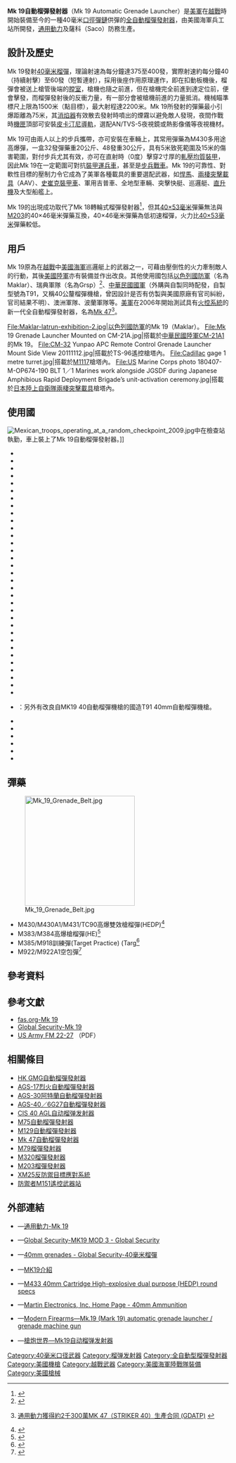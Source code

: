{{noteTA
|G1=軍事
|G2=長度單位
|G3=Firearms
}}
{{Infobox Weapon
|name= Mk 19自動榴彈發射器
|image= File:MK19-02.jpg
|image_size= 300px
|caption= [[M3三腳架|M3三腳架]]上的Mk 19
|origin= {{flag|USA}}
|type= [[榴彈發射器|榴彈發射器]]
<!-- Type selection -->
|is_ranged=yes
|is_explosive=yes
<!-- Service history -->
|service= 1968年—
|used_by=
|wars= [[越戰|越戰]]<br />[[海湾战争|波斯灣戰爭]]<br />[[索馬里內戰|索馬里內戰]]<br/>[[阿富汗戰爭_(2001年)|2001年阿富汗戰爭]]<br />[[2006年以黎衝突|2006年以黎衝突]]<br />[[伊拉克战争|伊拉克战争]]<br />[[墨西哥毒品戰爭|墨西哥毒品戰爭]]<br />[[伊拉克內戰|伊拉克內戰]]<br/>[[敘利亞內戰|敘利亞內戰]]<br/>[[2022年俄羅斯入侵烏克蘭|2022年俄羅斯入侵烏克蘭]]
<!-- Production history -->
|designer=
|design_date= 1966年
|manufacturer= [[通用動力|通用動力]]<br />薩科防務（Saco Defense）
|unit_cost= $13,758美元<ref name="Global Security-Mk 19">{{Cite web |url=http://www.globalsecurity.org/military/systems/ground/mk19.htm |title=Global Security-Mk 19 |access-date=2008-08-17 |archive-date=2001-12-21 |archive-url=https://web.archive.org/web/20011221165438/http://www.globalsecurity.org/military/systems/ground/mk19.htm |dead-url=no }}</ref>
|production_date= 1968年—
|number=
|variants= Mk 19 MOD 0<br />Mk 19 MOD 1<br />Mk 19 MOD 2<br />Mk 19 MOD 3
<!-- General specifications -->
|spec_label= MOD 3<ref name="Global Security-Mk 19">[http://www.globalsecurity.org/military/systems/ground/mk19.htm Global Security-Mk 19]</ref>
|weight= 62.43千克（連M3三腳架）
|length= 1,094.7毫米（43.1英寸）
|part_length=
|width=
|height=
|diameter=
|crew=
<!-- Ranged weapon specifications --> 
|cartridge= [[40毫米榴彈|40×53毫米榴彈]]
|caliber= 40毫米
|barrels=
|action= [[後座作用|後座作用]]
|mode= [[自動火器|全自動]]
|rate= 325—375發／分鐘
|velocity= 240.69[[米每秒|米／秒]]（790[[英尺每秒|英尺／秒]]）
|range= 1,500米
|max_range= 2,212米
|feed= 32發裝或48發裝[[彈鏈|彈鏈]]
|sights= [[機械瞄具|機械瞄具]]
<!-- Artillery specifications -->
|breech=
|recoil=
|carriage=
|elevation=
|traverse=
<!-- Explosive specifications --> 
|filling=
|filling_weight=
|detonation=
|yield=
}}

'''Mk 19自動榴彈發射器'''（Mk 19 Automatic Grenade Launcher）是[[美軍|美軍]]在[[越戰|越戰]]時開始裝備至今的一種40毫米[[口徑|口徑]][[彈鏈|彈鏈]]供彈的[[榴彈發射器#全自動型榴弹发射器|全自動榴彈發射器]]，由美國海軍兵工站所開發，[[通用動力|通用動力]]及薩科（Saco）防務生產。

== 設計及歷史 ==
Mk 19發射[[40毫米榴彈|40毫米榴彈]]，理論射速為每分鐘達375至400發，實際射速約每分鐘40（持續射擊）至60發（短暫連射），採用後座作用原理運作，即在扣動板機後，榴彈會被送上槍管後端的[[膛室|膛室]]，槍機也隨之前進，但在槍機完全前進到達定位前，便會擊發，而榴彈發射後的反衝力量，有一部分會被槍機前進的力量抵消。機械瞄準標尺上限為1500米（點目標），最大射程達2200米。Mk 19所發射的彈藥最小引爆距離為75米，其[[消焰器|消焰器]]有效散去發射時噴出的煙霧以避免敵人發現，夜間作戰時[[機匣|機匣]]頂部可安裝[[皮卡汀尼導軌|皮卡汀尼導軌]]，選配AN/TVS-5夜視鏡或熱影像儀等夜視機材。

Mk 19可由兩人以上的步兵攜帶，亦可安裝在車輛上，其常用彈藥為M430多用途高爆彈，一盒32發彈藥重20公斤、48發重30公斤，具有5米致死範圍及15米的傷害範圍，對付步兵尤其有效，亦可在直射時（0度）擊穿2寸厚的[[軋壓均質裝甲|軋壓均質裝甲]]，因此Mk 19在一定範圍可對抗[[裝甲運兵車|裝甲運兵車]]，甚至是[[裝步戰車|步兵戰車]]。Mk 19的可靠性、對軟性目標的壓制力令它成為了美軍各種載具的重要選配武器，如[[悍馬_(軍用汽車)|悍馬]]、[[兩棲突擊載具|兩棲突擊載具]]（AAV）、[[史崔克裝甲車|史崔克裝甲車]]、軍用吉普車、全地型車輛、突擊快艇、巡邏艇、[[直升機|直升機]]及大型船艦上。

Mk 19的出現成功取代了Mk 18轉輪式榴彈發射器<ref>{{Cite web |url=http://www.quarry.nildram.co.uk/Split%20Breech.htm |title=SPLIT BREECH GUNS: THE NUTCRACKER AND THE 40MM MK 18 |accessdate=2008-08-17 |archive-date=2007-06-14 |archive-url=https://web.archive.org/web/20070614202850/http://www.quarry.nildram.co.uk/Split%20Breech.htm |dead-url=yes }}</ref>，但其[[40毫米榴彈|40×53毫米]]彈藥無法與[[M203榴彈發射器|M203]]的40×46毫米彈藥互換，40×46毫米彈藥為低初速榴彈，火力比[[40毫米榴彈|40×53毫米]]彈藥較低。

== 用戶 ==
Mk 19原為在[[越戰|越戰]]中[[美國海軍|美國海軍]]巡邏艇上的武器之一，可藉由壓倒性的火力牽制敵人的行動，其後[[美國陸軍|美國陸軍]]亦有裝備並作出改良。其他使用國包括[[以色列國防軍|以色列國防軍]]（名為Maklar）、瑞典軍隊（名為Grsp）<ref>{{Cite web |url=http://www.soldf.com/grsp.html |title=Granatspruta 40 mm Grsp |accessdate=2008-08-17 |archive-date=2012-06-24 |archive-url=https://web.archive.org/web/20120624055440/http://www.soldf.com/grsp.html |dead-url=no }}</ref>、[[中華民國國軍|中華民國國軍]]（外購與自製同時配發，自製型號為T91，又稱40公釐榴彈機槍，曾因設計是否有仿製與美國原廠有官司糾紛，官司結果不明）、澳洲軍隊、波蘭軍隊等。[[美軍|美軍]]在2006年開始測試具有[[火控系統|火控系統]]的新一代全自動榴彈發射器，名為[[Mk_47自動榴彈發射器|Mk 47]]<ref>{{en icon}}[http://www.gdatp.com/news/2006/NR06-05.htm 通用動力獲得約2千300萬MK 47（STRIKER 40）生產合同 (GDATP)] {{Wayback|url=http://www.gdatp.com/news/2006/NR06-05.htm |date=20061018093608 }}</ref>。
<Gallery>
File:Maklar-latrun-exhibition-2.jpg|[[以色列國防軍|以色列國防軍]]的Mk 19（Maklar）。
File:Mk 19 Grenade Launcher Mounted on CM-21A.jpg|搭載於[[中華民國陸軍|中華民國陸軍]][[CM-21|CM-21A1]]的Mk 19。
File:CM-32 Yunpao APC Remote Control Grenade Launcher Mount Side View 20111112.jpg|搭載於TS-96遙控槍塔內。
File:Cadillac gage 1 metre turret.jpg|搭載於[[M1117|M1117]]槍塔內。
File:US Marine Corps photo 180407-M-OP674-190 BLT 1／1 Marines work alongside JGSDF during Japanese Amphibious Rapid Deployment Brigade’s unit-activation ceremony.jpg|搭載於[[日本陸上自衛隊|日本陸上自衛隊]][[兩棲突擊載具|兩棲突擊載具]]槍塔內。
</Gallery>

== 使用國 ==
[[File:Mexican_troops_operating_at_a_random_checkpoint_2009.jpg|thumb]]中在檢查站執勤，車上裝上了Mk 19自動榴彈發射器。]]
* {{flag|Argentina}}
* {{flag|Albania}}
* {{flag|Australia}}
* {{flag|Azerbaijan}}
* {{flag|Bangladesh}}
* {{flag|Bulgaria}}
* {{flag|Canada}}
* {{flag|Chile}}
* {{flag|Colombia}}
* {{flag|Croatia}}
* {{flag|Djibouti}}
* {{flag|Egypt}}
* {{flag|Georgia}}
* {{flag|Greece}}
* {{flag|Hungary}}
* {{flag|Iran}}
* {{flag|Iraq}}
* {{flag|Ireland}}
* {{flag|Israel}}
* {{flag|Japan}}
* {{flag|Jordan}}
* {{flag|Lebanon}}
* {{flag|Libya}}
* {{flag|Malaysia}}
* {{flag|Mexico}}
* {{flag|Pakistan}}
* {{flag|Poland}}
* {{flag|Saudi Arabia}}
* {{flag|Singapore}}
* {{flag|Slovakia}}
* {{flag|South Korea}}
* {{flag|Spain}}
* {{flag|Sweden}}
* {{flag|ROC}}：另外有改良自MK19 40自動榴彈機槍的國造T91 40mm自動榴彈機槍。
* {{flag|Thailand}}
* {{flag|Turkey}}
* {{flag|Ukraine}}
* {{flag|UK}}
* {{flag|USA}}
* {{flag|Venezuela}}

== 彈藥 ==
[[File:Mk_19_Grenade_Belt.jpg|250px]]
* M430/M430A1/M431/TC90高爆雙效槍榴彈(HEDP)<ref>{{Cite web |url=http://www.fas.org/man/dod-101/sys/land/m430.htm |title=fas.org-M430 HEDP |accessdate=2008-08-17 |archive-date=2021-01-17 |archive-url=https://web.archive.org/web/20210117001928/https://fas.org/man/dod-101/sys/land/m430.htm |dead-url=no }}</ref>
* M383/M384高爆槍榴彈(HE)<ref>{{Cite web |url=http://www.fas.org/man/dod-101/sys/land/m383.htm |title=fas.org-M383/M384 |accessdate=2008-08-17 |archive-date=2015-04-27 |archive-url=https://web.archive.org/web/20150427034521/http://fas.org/man/dod-101/sys/land/m383.htm |dead-url=no }}</ref>
* M385/M918訓練彈(Target Practice) (Targ<ref>{{Cite web |url=http://www.fas.org/man/dod-101/sys/land/m385.htm |title=fas.org-M385/M918 |accessdate=2008-08-17 |archive-date=2016-04-29 |archive-url=https://web.archive.org/web/20160429170941/http://fas.org/man/dod-101/sys/land/m385.htm |dead-url=no }}</ref>
* M922/M922A1空包彈<ref>{{Cite web |url=http://www.fas.org/man/dod-101/sys/land/m922.htm |title=fas.org-M922/M922A |accessdate=2008-08-17 |archive-date=2020-12-04 |archive-url=https://web.archive.org/web/20201204072342/https://fas.org/man/dod-101/sys/land/m922.htm |dead-url=no }}</ref>

== 參考資料 ==
{{reflist}}

==參考文獻==
{{refbegin}}
* [http://www.fas.org/man/dod-101/sys/land/mk19.htm fas.org-Mk 19] {{Wayback|url=http://www.fas.org/man/dod-101/sys/land/mk19.htm |date=20210126025202 }}
* [http://www.globalsecurity.org/military/systems/ground/mk19.htm Global Security-Mk 19] {{Wayback|url=http://www.globalsecurity.org/military/systems/ground/mk19.htm |date=20110525142511 }}
* [http://www.globalsecurity.org/military/library/policy/army/fm/3-22-27/fm3-22-27.pdf US Army FM 22-27] {{Wayback|url=http://www.globalsecurity.org/military/library/policy/army/fm/3-22-27/fm3-22-27.pdf |date=20190621235904 }}（PDF）
{{refend}}

== 相關條目 ==
* [[HK_GMG自動榴彈發射器|HK GMG自動榴彈發射器]]
* [[AGS-17烈火自動榴彈發射器|AGS-17烈火自動榴彈發射器]]
* [[AGS-30阿特蘭自動榴彈發射器|AGS-30阿特蘭自動榴彈發射器]]
* [[AGS-40巴爾幹自動榴彈發射器|AGS-40／6G27自動榴彈發射器]]
* [[CIS_40_AGL自动榴弹发射器|CIS 40 AGL自动榴弹发射器]]
* [[M75自動榴彈發射器|M75自動榴彈發射器]]
* [[M129自動榴彈發射器|M129自動榴彈發射器]]
* [[Mk_47自動榴彈發射器|Mk 47自動榴彈發射器]]
* [[M79榴彈發射器|M79榴彈發射器]]
* [[M320榴彈發射器|M320榴彈發射器]]
* [[M203榴彈發射器|M203榴彈發射器]]
* [[XM25反防禦目標應對系統|XM25反防禦目標應對系統]]
* [[防禦者M151遙控武器站|防禦者M151遙控武器站]]

== 外部連結 ==
{{commons|Mk 19}}
* {{en icon}}—[https://web.archive.org/web/20080409021726/http://www.gdatp.com/products/Gun_Systems/MK19/MK19.htm 通用動力-Mk 19]
* {{en icon}}—[http://www.globalsecurity.org/military/systems/ground/mk19.htm Global Security-MK19 MOD 3 - Global Security] {{Wayback|url=http://www.globalsecurity.org/military/systems/ground/mk19.htm |date=20110525142511 }}
* {{en icon}}—[http://www.globalsecurity.org/military/systems/munitions/40.htm 40mm grenades - Global Security-40毫米榴彈] {{Wayback|url=http://www.globalsecurity.org/military/systems/munitions/40.htm |date=20200918070356 }}
* {{en icon}}—[http://www.hk94.com/mk19.html MK19介紹]
* {{en icon}}—[http://www.fas.org/man/dod-101/sys/land/m433.htm M433 40mm Cartridge High-explosive dual purpose (HEDP) round specs] {{Wayback|url=http://www.fas.org/man/dod-101/sys/land/m433.htm |date=20200528042552 }}
* {{en icon}}—[https://web.archive.org/web/20070125042041/http://www.martin-electronics.com/ Martin Electronics, Inc. Home Page - 40mm Ammunition]
* {{en icon}}—[http://world.guns.ru/grenade/usa/mk19-e.html Modern Firearms—Mk.19 (Mark 19) automatic grenade launcher / grenade machine gun] {{Wayback|url=http://world.guns.ru/grenade/usa/mk19-e.html |date=20160707040842 }}
* {{zh icon}}—[http://pewpewpew.work/usa/gl/mk19/mk19.htm 槍炮世界—Mk19自动榴弹发射器] {{Wayback|url=http://pewpewpew.work/usa/gl/mk19/mk19.htm |date=20200720014949 }}

{{白朗寧M1917重機槍及其衍生型號}}
{{ModernUSInfWeaponsNav}}{{自衛隊現役單兵武器及彈藥}}{{先進底火引燃反沖式槍械}}

[[Category:40毫米口径武器|Category:40毫米口径武器]]
[[Category:榴弹发射器|Category:榴弹发射器]]
[[Category:全自動型榴彈發射器|Category:全自動型榴彈發射器]]
[[Category:美國機槍|Category:美國機槍]]
[[Category:越戰武器|Category:越戰武器]]
[[Category:美國海軍陸戰隊裝備|Category:美國海軍陸戰隊裝備]]
[[Category:美國槍械|Category:美國槍械]]